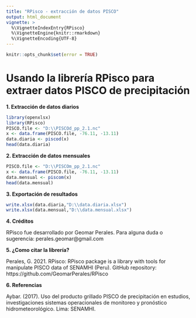 ---
title: "RPisco - extracción de datos PISCO"
output: html_document
vignette: >
  %\VignetteIndexEntry{RPisco}
  %\VignetteEngine{knitr::rmarkdown}
  %\VignetteEncoding{UTF-8}
---

```{r setup, echo = FALSE}
knitr::opts_chunk$set(error = TRUE)
```

# **Usando la librería RPisco para extraer datos PISCO de precipitación**

**1. Extracción de datos diarios**

```{r}
library(openxlsx)
library(RPisco)
PISCO.file <- "D:\\PISCOd_pp_2.1.nc"
x <- data.frame(PISCO.file, -76.11, -13.11)
data.diaria <- piscod(x)
head(data.diaria) 
```

**2. Extracción de datos mensuales**
```{r}
PISCO.file <- "D:\\PISCOm_pp_2.1.nc"
x <- data.frame(PISCO.file, -76.11, -13.11)
data.mensual <- piscom(x)
head(data.mensual)
```

**3. Exportación de resultados**
```{r}
write.xlsx(data.diaria,"D:\\data.diaria.xlsx")
write.xlsx(data.mensual,"D:\\data.mensual.xlsx")
```

**4. Créditos**

RPisco fue desarrollado por Geomar Perales. Para alguna duda o sugerencia: perales.geomar@gmail.com

**5. ¿Como citar la librería?**

Perales, G. 2021. RPisco: RPisco package is a library with tools for manipulate PISCO data of SENAMHI (Peru). GitHub repository: https://github.com/GeomarPerales/RPisco

**6. Referencias**

Aybar. (2017). Uso del producto grillado PISCO de precipitación en estudios, investigaciones sistemas operacionales de monitoreo y pronóstico hidrometeorológico. Lima: SENAMHI.



